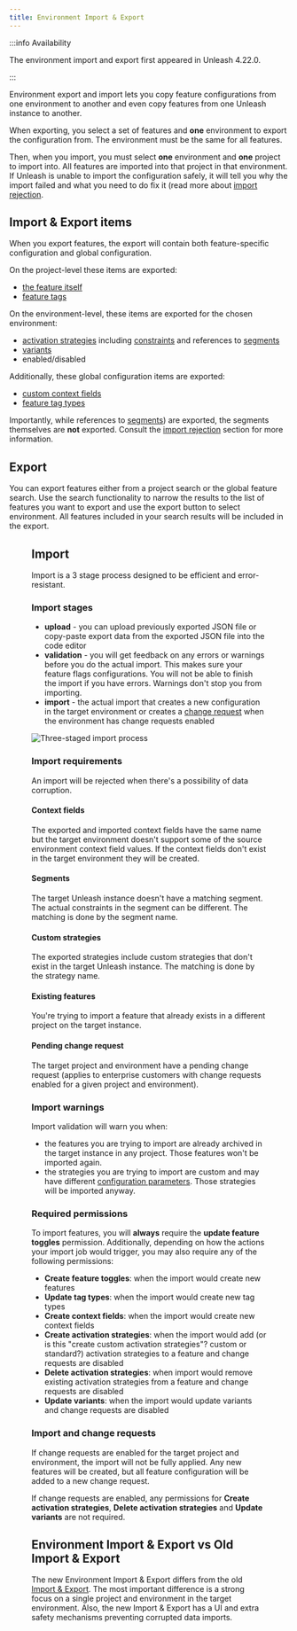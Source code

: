 ```yaml
---
title: Environment Import & Export
---
```


:::info Availability

The environment import and export first appeared in Unleash 4.22.0.

:::

Environment export and import lets you copy feature configurations from one environment to another and even copy features from one Unleash instance to another.

When exporting, you select a set of features and **one** environment to export the configuration from. The environment must be the same for all features.

Then, when you import, you must select **one** environment and **one** project to import into. All features are imported into that project in that environment. If Unleash is unable to import the configuration safely, it will tell you why the import failed and what you need to do fix it (read more about [import rejection](#import-rejection).

## Import & Export items

When you export features, the export will contain both feature-specific configuration and global configuration.

On the project-level these  items are exported:

* [the feature itself](../feature-toggles.mdx)
* [feature tags](../tags.md)

On the environment-level, these items are exported for the chosen environment:

* [activation strategies](../activation-strategies.md) including [constraints](../strategy-constraints.md) and references to [segments](../segments.mdx)
* [variants](../feature-toggle-variants.md)
* enabled/disabled

Additionally, these global configuration items are exported:
* [custom context fields](../unleash-context.md#context-fields)
* [feature tag types](../tags.md#tag-types)

Importantly, while references to [segments](../segments.mdx)) are exported, the segments themselves are **not** exported. Consult the [import rejection](#import-rejection) section for more information.

## Export

You can export features either from a project search or the global feature search. Use the search functionality to narrow the results to the list of features you want to export and use the export button to select environment. All features included in your search results will be included in the export.

<Figure caption="Search-driven export screen with WYSIWYG mode."  img="/img/export.png"/>

## Import

Import is a 3 stage process designed to be efficient and error-resistant.

### Import stages

* **upload** - you can upload previously exported JSON file or copy-paste export data from the exported JSON file into the code editor
* **validation** - you will get feedback on any errors or warnings before you do the actual import. This makes sure your feature flags configurations. You will not be able to finish the import if you have errors. Warnings don't stop you from importing.
* **import** - the actual import that creates a new configuration in the target environment or creates a [change request](../change-requests.md) when the environment has change requests enabled

![Three-staged import process](/img/import.png)

### Import requirements

An import will be rejected when there's a possibility of data corruption.

#### Context fields

The exported and imported context fields have the same name but the target environment doesn't support some of the source environment context field values. If the context fields don't exist in the target environment they will be created.

#### Segments

The target Unleash instance doesn't have a matching segment. The actual constraints in the segment can be different. The matching is done by the segment name.

#### Custom strategies

The exported strategies include custom strategies that don't exist in the target Unleash instance. The matching is done by the strategy name.

#### Existing features

You're trying to import a feature that already exists in a different project on the target instance.

#### Pending change request

The target project and environment have a pending change request (applies to enterprise customers with change requests enabled for a given project and environment).

### Import warnings

Import validation will warn you when:
* the features you are trying to import are already archived in the target instance in any project. Those features won't be imported again.
* the strategies you are trying to import are custom and may have different [configuration parameters](../custom-activation-strategies.md#parameters). Those strategies will be imported anyway.

### Required permissions

To import features, you will **always** require the **update feature toggles** permission.
Additionally, depending on how the actions your import job would trigger, you may also require any of the following permissions:
* **Create feature toggles**: when the import would create new features
* **Update tag types**: when the import would create new tag types
* **Create context fields**: when the import would create new context fields
* **Create activation strategies**: when the import would add (or is this "create custom activation strategies"? custom or standard?) activation strategies to a feature and change requests are disabled
* **Delete activation strategies**: when import would remove existing activation strategies from a feature and change requests are disabled
* **Update variants**: when the import would update variants and change requests are disabled


### Import and change requests

If change requests are enabled for the target project and environment, the import will not be fully applied. Any new features will be created, but all feature configuration will be added to a new change request.

If change requests are enabled, any permissions for  **Create activation strategies**, **Delete activation strategies** and **Update variants** are not required.

## Environment Import & Export vs Old Import & Export

The new Environment Import & Export differs from the old [Import & Export](import-export.md).
The most important difference is a strong focus on a single project and environment in the target environment.
Also, the new Import & Export has a UI and extra safety mechanisms preventing corrupted data imports.

